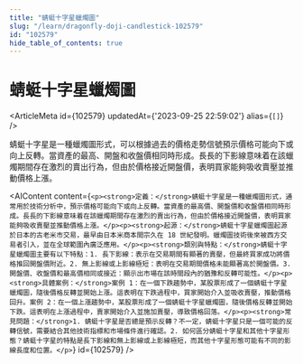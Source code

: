 ```yaml
---
title: "蜻蜓十字星蠟燭圖"
slug: "/learn/dragonfly-doji-candlestick-102579"
id: "102579"
hide_table_of_contents: true
---
```



# 蜻蜓十字星蠟燭圖

<ArticleMeta id={102579} updatedAt={'2023-09-25 22:59:02'} alias={`[]`} />
<div className='border-solid border-b border-t-0 my-4 border-[var(--ifm-color-gray-300)]' />

蜻蜓十字星是一種蠟燭圖形式，可以根據過去的價格走勢信號預示價格可能向下或向上反轉。當資產的最高、開盤和收盤價相同時形成。長長的下影線意味着在該蠟燭期間存在激烈的賣出行為，但由於價格接近開盤價，表明買家能夠吸收賣壓並推動價格上漲。

<AIContent content={`<p><strong>定義：</strong>蜻蜓十字星是一種蠟燭圖形式，通常用於技術分析中，預示價格可能向下或向上反轉。當資產的最高價、開盤價和收盤價相同時形成。長長的下影線意味着在該蠟燭期間存在激烈的賣出行為，但由於價格接近開盤價，表明買家能夠吸收賣壓並推動價格上漲。</p><p><strong>起源：</strong>蜻蜓十字星蠟燭圖起源於日本的古老米市交易，最早由日本米商本間宗久在 18 世紀發明。蠟燭圖技術後來被西方交易者引入，並在全球範圍內廣泛應用。</p><p><strong>類別與特點：</strong>蜻蜓十字星蠟燭圖主要有以下特點：1. 長下影線：表示在交易期間有顯著的賣壓，但最終買家成功將價格推回開盤價附近。2. 無上影線或上影線極短：表明在交易期間價格未能顯著高於開盤價。3. 開盤價、收盤價和最高價相同或接近：顯示出市場在該時間段內的猶豫和反轉可能性。</p><p><strong>具體案例：</strong>案例 1：在一個下跌趨勢中，某股票形成了一個蜻蜓十字星蠟燭圖，隨後價格反轉並開始上漲。這表明在下跌過程中，買家開始介入並吸收賣壓，推動價格回升。案例 2：在一個上漲趨勢中，某股票形成了一個蜻蜓十字星蠟燭圖，隨後價格反轉並開始下跌。這表明在上漲過程中，賣家開始介入並施加賣壓，導致價格回落。</p><p><strong>常見問題：</strong>1. 蜻蜓十字星是否總是預示反轉？不一定，蜻蜓十字星只是一個可能的反轉信號，需要結合其他技術指標和市場條件進行確認。2. 如何區分蜻蜓十字星和其他十字星形態？蜻蜓十字星的特點是長下影線和無上影線或上影線極短，而其他十字星形態可能有不同的影線長度和位置。</p>`} id={102579} />
